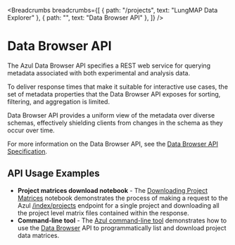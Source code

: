 <Breadcrumbs
  breadcrumbs={[
    { path: "/projects", text: "LungMAP Data Explorer" },
    { path: "", text: "Data Browser API" },
  ]}
/>

# Data Browser API

The Azul Data Browser API specifies a REST web service for querying metadata associated with both experimental and analysis data.

To deliver response times that make it suitable for interactive use cases, the set of metadata properties that the Data Browser API exposes for sorting, filtering, and aggregation is limited.

Data Browser API provides a uniform view of the metadata over diverse schemas, effectively shielding clients from changes in the schema as they occur over time.

For more information on the Data Browser API, see the [Data Browser API Specification](https://service.azul.data.humancellatlas.org/).

## API Usage Examples

- **Project matrices download notebook** - The [Downloading Project Matrices](https://github.com/DataBiosphere/azul/blob/develop/docs/download-project-matrices.ipynb) notebook demonstrates the process of making a request to the Azul [/index/projects](https://service.azul.data.humancellatlas.org/#/Index/get_index_projects__project_id_) endpoint for a single project and downloading all the project level matrix files contained within the response.
- **Command-line tool** - The [Azul command-line tool](https://github.com/DataBiosphere/azul/blob/develop/docs/hca_file_downloader.py) demonstrates how to use the [Data Browser](https://service.azul.data.humancellatlas.org/) API to programmatically list and download project data matrices.
